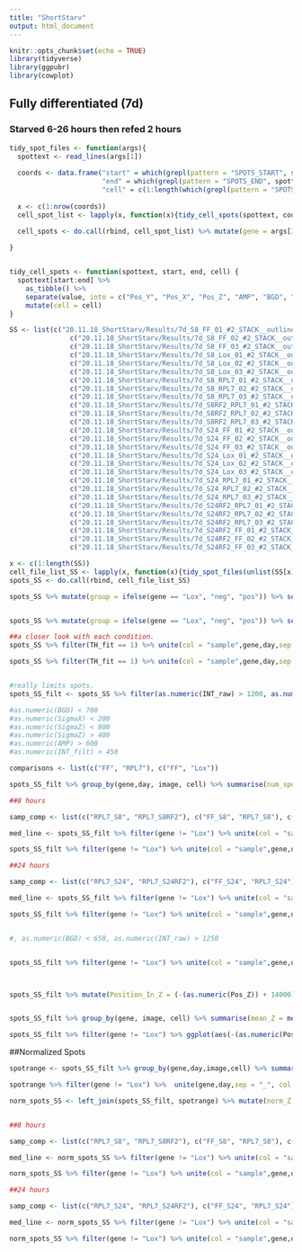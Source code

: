 ```yaml
---
title: "ShortStarv"
output: html_document
---
```


```r
knitr::opts_chunk$set(echo = TRUE)
library(tidyverse)
library(ggpubr)
library(cowplot)
```

## Fully differentiated (7d)
### Starved 6-26 hours then refed 2 hours

```r

tidy_spot_files <- function(args){ 
  spottext <- read_lines(args[1])
  
  coords <- data.frame("start" = which(grepl(pattern = "SPOTS_START", spottext))+2, 
                       "end" = which(grepl(pattern = "SPOTS_END", spottext))-1,
                       "cell" = c(1:length(which(grepl(pattern = "SPOTS_START", spottext))+2)))
  
  x <- c(1:nrow(coords))
  cell_spot_list <- lapply(x, function(x){tidy_cell_spots(spottext, coords$start[x], coords$end[x], coords$cell[x])})
  
  cell_spots <- do.call(rbind, cell_spot_list) %>% mutate(gene = args[3], day = args[2], image = args[4]) %>% select(gene, day, image, cell, everything())

}


tidy_cell_spots <- function(spottext, start, end, cell) {
  spottext[start:end] %>% 
    as_tibble() %>% 
    separate(value, into = c("Pos_Y", "Pos_X", "Pos_Z", "AMP", "BGD", "RES", "SigmaX", "SigmaY", "SigmaZ", "Cent_Y", "Cent_X", "Cent_Z", "MuY", "MuX", "MuZ", "ITERY_det", "Y_det", "X_det", "Z_det", "Y_min", "Y_max", "X_min", "X_max", "Z_min", "Z_max", "INT_raw", "INT_filt", "SC_det", "SC_det_norm", "TH_det", "TH_fit", "IN_nuc"), sep = "\t") %>% 
    mutate(cell = cell)
}

SS <- list(c("20.11.18_ShortStarv/Results/7d_S8_FF_01_#2_STACK__outline_spots_201118.txt" ,"S8", "FF", "01"),
               c("20.11.18_ShortStarv/Results/7d_S8_FF_02_#2_STACK__outline_spots_201118.txt", "S8", "FF", "02"),
               c("20.11.18_ShortStarv/Results/7d_S8_FF_03_#2_STACK__outline_spots_201118.txt", "S8", "FF", "03"),
               c("20.11.18_ShortStarv/Results/7d_S8_Lox_01_#2_STACK__outline_spots_201118.txt" ,"S8", "Lox", "01"),
               c("20.11.18_ShortStarv/Results/7d_S8_Lox_02_#2_STACK__outline_spots_201118.txt", "S8", "Lox", "02"),
               c("20.11.18_ShortStarv/Results/7d_S8_Lox_03_#2_STACK__outline_spots_201118.txt", "S8", "Lox", "03"),
               c("20.11.18_ShortStarv/Results/7d_S8_RPL7_01_#2_STACK__outline_spots_201118.txt" ,"S8", "RPL7", "01"),
               c("20.11.18_ShortStarv/Results/7d_S8_RPL7_02_#2_STACK__outline_spots_201118.txt", "S8", "RPL7", "02"),
               c("20.11.18_ShortStarv/Results/7d_S8_RPL7_03_#2_STACK__outline_spots_201118.txt", "S8", "RPL7", "03"),
               c("20.11.18_ShortStarv/Results/7d_S8RF2_RPL7_01_#2_STACK__outline_spots_201118.txt" ,"S8RF2", "RPL7", "01"),
               c("20.11.18_ShortStarv/Results/7d_S8RF2_RPL7_02_#2_STACK__outline_spots_201118.txt", "S8RF2", "RPL7", "02"),
               c("20.11.18_ShortStarv/Results/7d_S8RF2_RPL7_03_#2_STACK__outline_spots_201118.txt", "S8RF2", "RPL7", "03"),
               c("20.11.18_ShortStarv/Results/7d_S24_FF_01_#2_STACK__outline_spots_201118.txt" ,"S24", "FF", "01"),
               c("20.11.18_ShortStarv/Results/7d_S24_FF_02_#2_STACK__outline_spots_201118.txt", "S24", "FF", "02"),
               c("20.11.18_ShortStarv/Results/7d_S24_FF_03_#2_STACK__outline_spots_201118.txt", "S24", "FF", "03"),
               c("20.11.18_ShortStarv/Results/7d_S24_Lox_01_#2_STACK__outline_spots_201118.txt" ,"S24", "Lox", "01"),
               c("20.11.18_ShortStarv/Results/7d_S24_Lox_02_#2_STACK__outline_spots_201118.txt", "S24", "Lox", "02"),
               c("20.11.18_ShortStarv/Results/7d_S24_Lox_03_#2_STACK__outline_spots_201118.txt", "S24", "Lox", "03"),
               c("20.11.18_ShortStarv/Results/7d_S24_RPL7_01_#2_STACK__outline_spots_201118.txt" ,"S24", "RPL7", "01"),
               c("20.11.18_ShortStarv/Results/7d_S24_RPL7_02_#2_STACK__outline_spots_201118.txt", "S24", "RPL7", "02"),
               c("20.11.18_ShortStarv/Results/7d_S24_RPL7_03_#2_STACK__outline_spots_201118.txt", "S24", "RPL7", "03"),
               c("20.11.18_ShortStarv/Results/7d_S24RF2_RPL7_01_#2_STACK__outline_spots_201118.txt" ,"S24RF2", "RPL7", "01"),
               c("20.11.18_ShortStarv/Results/7d_S24RF2_RPL7_02_#2_STACK__outline_spots_201118.txt", "S24RF2", "RPL7", "02"),
               c("20.11.18_ShortStarv/Results/7d_S24RF2_RPL7_03_#2_STACK__outline_spots_201118.txt", "S24RF2", "RPL7", "03"),
               c("20.11.18_ShortStarv/Results/7d_S24RF2_FF_01_#2_STACK__outline_spots_201118.txt" ,"S24RF2", "FF", "01"),
               c("20.11.18_ShortStarv/Results/7d_S24RF2_FF_02_#2_STACK__outline_spots_201118.txt", "S24RF2", "FF", "02"),
               c("20.11.18_ShortStarv/Results/7d_S24RF2_FF_03_#2_STACK__outline_spots_201118.txt", "S24RF2", "FF", "03"))

x <- c(1:length(SS))
cell_file_list_SS <- lapply(x, function(x){tidy_spot_files(unlist(SS[x]))})
spots_SS <- do.call(rbind, cell_file_list_SS) 

```

```r

spots_SS %>% mutate(group = ifelse(gene == "Lox", "neg", "pos")) %>% select(group, SigmaX, SigmaZ, BGD, Pos_Z) %>% gather(-group,key = "param", value = "value") %>% mutate(value = as.numeric(value)) %>% ggplot(aes(y=value, group = group, fill = group)) + geom_density(alpha = 0.5) + facet_wrap(.~param, scales = "free") + theme_cowplot()


spots_SS %>% mutate(group = ifelse(gene == "Lox", "neg", "pos")) %>% select(group, AMP, INT_raw, INT_filt) %>% gather(-group,key = "param", value = "value") %>% mutate(value = as.numeric(value)) %>% ggplot(aes(y=value, group = group, fill = group)) + geom_density(alpha = 0.5) + facet_wrap(.~param, scales = "free") + theme_cowplot() + ylim(0,2000)

##a closer look with each condition.
spots_SS %>% filter(TH_fit == 1) %>% unite(col = "sample",gene,day,sep = "_") %>% select(sample,INT_raw) %>% gather(-sample,key = "param", value = "value") %>% mutate(value = as.numeric(value)) %>% ggplot(aes(y=value, group = sample, fill = sample)) + geom_density(alpha = 0.5) + theme_cowplot() + ylim(500,1500) + geom_hline(yintercept = 1200)

spots_SS %>% filter(TH_fit == 1) %>% unite(col = "sample",gene,day,sep = "_") %>% select(sample,BGD) %>% gather(-sample,key = "param", value = "value") %>% mutate(value = as.numeric(value)) %>% ggplot(aes(y=value, group = sample, fill = sample)) + geom_density(alpha = 0.5) + theme_cowplot() + ylim(750,1800) + geom_hline(yintercept = 1325) 


#really limits spots.
spots_SS_filt <- spots_SS %>% filter(as.numeric(INT_raw) > 1200, as.numeric(INT_raw) < 1800, TH_fit == 1)

#as.numeric(BGD) < 700
#as.numeric(SigmaX) < 200
#as.numeric(SigmaZ) < 800
#as.numeric(SigmaZ) > 400
#as.numeric(AMP) > 600
#as.numeric(INT_filt) > 450

```

```r

comparisons <- list(c("FF", "RPL7"), c("FF", "Lox"))

spots_SS_filt %>% group_by(gene,day, image, cell) %>% summarise(num_spots = n()) %>% unite(col = "sample",gene,day,sep = "_") %>% ggplot(aes(x = sample, y = num_spots, fill = sample)) + geom_violin() + geom_boxplot(width = 0.25, outlier.shape = NA) + geom_point(alpha = 0.01, position = "jitter") + theme_cowplot() + guides(fill = FALSE, col = FALSE) + labs(x = "", y = "Number of spots per cell") + EnvStats::stat_n_text(y.pos = -1)

##8 hours

samp_comp <- list(c("RPL7_S8", "RPL7_S8RF2"), c("FF_S8", "RPL7_S8"), c("FF_S8", "RPL7_S8RF2"))

med_line <- spots_SS_filt %>% filter(gene != "Lox") %>% unite(col = "sample",gene,day,sep = "_") %>% filter(grepl(sample, pattern = "S8")) %>% mutate(Position_In_Z = (-(as.numeric(Pos_Z)) + 14000)/1000) %>% filter(sample == "FF_S8") %>% summarize(median(Position_In_Z)) %>% as.numeric()

spots_SS_filt %>% filter(gene != "Lox") %>% unite(col = "sample",gene,day,sep = "_") %>% filter(grepl(sample, pattern = "S8")) %>% mutate(Position_In_Z = (-(as.numeric(Pos_Z)) + 14000)/1000) %>% ggplot(aes(x = sample, y = Position_In_Z, fill = sample, alpha = sample)) + geom_point(alpha = 0.1, position = "jitter") + geom_violin() + geom_boxplot(width = 0.25, outlier.shape = NA) + theme_cowplot() + stat_compare_means(comparisons = samp_comp, method = "wilcox.test") + labs(x ="", y = "Position in Z (um)") + guides(fill = FALSE, alpha = FALSE) + geom_hline(yintercept = med_line, size = 1, linetype = "dashed") + scale_fill_manual(values = c("#808080", "#e8c040", "#e8c040")) + scale_alpha_manual(values = c(0.5,0.5,1)) + geom_hline(yintercept = 0)

##24 hours

samp_comp <- list(c("RPL7_S24", "RPL7_S24RF2"), c("FF_S24", "RPL7_S24"), c("FF_S24RF2", "RPL7_S24RF2"), c("FF_S24", "FF_S24RF2"))

med_line <- spots_SS_filt %>% filter(gene != "Lox") %>% unite(col = "sample",gene,day,sep = "_") %>% filter(grepl(sample, pattern = "S24")) %>% mutate(Position_In_Z = (-(as.numeric(Pos_Z)) + 14000)/1000) %>% filter(sample == "FF_S24") %>% summarize(median(Position_In_Z)) %>% as.numeric()

spots_SS_filt %>% filter(gene != "Lox") %>% unite(col = "sample",gene,day,sep = "_") %>% filter(grepl(sample, pattern = "S24")) %>% mutate(Position_In_Z = (-(as.numeric(Pos_Z)) + 14000)/1000) %>% ggplot(aes(x = sample, y = Position_In_Z, fill = sample, alpha = sample)) + geom_point(alpha = 0.1, position = "jitter") + geom_violin() + geom_boxplot(width = 0.25, outlier.shape = NA) + theme_cowplot() + stat_compare_means(comparisons = samp_comp, method = "wilcox.test") + labs(x ="", y = "Position in Z (um)") + guides(fill = FALSE, alpha = FALSE) + geom_hline(yintercept = med_line, size = 1, linetype = "dashed") + scale_fill_manual(values = c("#808080", "#808080", "#e8c040", "#e8c040")) + scale_alpha_manual(values = c(0.5,1,0.5,1)) + geom_hline(yintercept = 0)


#, as.numeric(BGD) < 650, as.numeric(INT_raw) > 1250


spots_SS_filt %>% filter(gene != "Lox") %>% unite(col = "sample",gene,day,sep = "_") %>% filter(grepl(sample, pattern = "S24")) %>% mutate(Position_In_Z = (-(as.numeric(Pos_Z)) + 14000)/1000) %>% ggplot(aes(x = as.numeric(INT_raw), y = Position_In_Z)) + geom_density2d() + facet_grid(.~sample)



spots_SS_filt %>% mutate(Position_In_Z = (-(as.numeric(Pos_Z)) + 14000)/1000) %>% filter(gene != "Lox") %>% ggplot(aes(x = Position_In_Z, fill = gene)) + geom_density(alpha = 0.5) + theme_cowplot() + scale_fill_manual(values = c("#808080", "#e8c040")) + labs(x = "Position in Z (um)") 


spots_SS_filt %>% group_by(gene, image, cell) %>% summarise(mean_Z = mean(-(as.numeric(Pos_Z))+14000, na.rm = TRUE), med_Z = median(-(as.numeric(Pos_Z))+14000, na.rm = TRUE)) %>% ggplot(aes(x = gene, y = med_Z, fill = gene)) + geom_violin() + geom_boxplot(width = 0.25) + geom_point(alpha = 0.01, position = "jitter") + theme_cowplot() + guides(fill = FALSE, col = FALSE) + stat_compare_means(comparisons = comparisons, method = "wilcox.test") + labs(x = "", y = "Median Position in Z per cell") + EnvStats::stat_n_text(y.pos = -10)

spots_SS_filt %>% filter(gene != "Lox") %>% ggplot(aes(-(as.numeric(Pos_Z))+14000, col = gene)) + stat_ecdf(size = 1.5) + theme_cowplot() + xlim(3000, 10000) + labs(x = "Position in Z", y = "Proportion of spots")


```

##Normalized Spots

```r
spotrange <- spots_SS_filt %>% group_by(gene,day,image,cell) %>% summarize(maxZ = quantile(as.numeric(Pos_Z), 0.95), minZ = quantile(as.numeric(Pos_Z), 0.05))

spotrange %>% filter(gene != "Lox") %>%  unite(gene,day,sep = "_", col = "sample") %>% gather(-sample,-image,-cell, value = "Zdat", key = "mm") %>% ggplot(aes(x = sample, y = Zdat,col = mm)) + geom_point() + theme_cowplot()

norm_spots_SS <- left_join(spots_SS_filt, spotrange) %>% mutate(norm_Z = -(as.numeric(Pos_Z) - minZ)/(maxZ-minZ) +1) %>% filter(norm_Z > 0, norm_Z < 1)


##8 hours

samp_comp <- list(c("RPL7_S8", "RPL7_S8RF2"), c("FF_S8", "RPL7_S8"), c("FF_S8", "RPL7_S8RF2"))

med_line <- norm_spots_SS %>% filter(gene != "Lox") %>% unite(col = "sample",gene,day,sep = "_") %>% filter(grepl(sample, pattern = "S8"))  %>% filter(sample == "FF_S8") %>% summarize(median(norm_Z)) %>% as.numeric()

norm_spots_SS %>% filter(gene != "Lox") %>% unite(col = "sample",gene,day,sep = "_") %>% filter(grepl(sample, pattern = "S8"))  %>% ggplot(aes(x = sample, y = norm_Z, fill = sample, alpha = sample)) + geom_point(alpha = 0.1, position = "jitter") + geom_violin() + geom_boxplot(width = 0.25, outlier.shape = NA) + theme_cowplot() + stat_compare_means(comparisons = samp_comp, method = "wilcox.test") + labs(x ="", y = "Normalized Z position") + guides(fill = FALSE, alpha = FALSE) + geom_hline(yintercept = med_line, size = 1, linetype = "dashed") + scale_fill_manual(values = c("#808080", "#e8c040", "#e8c040")) + scale_alpha_manual(values = c(0.5,0.5,1)) + geom_hline(yintercept = 0)

##24 hours

samp_comp <- list(c("RPL7_S24", "RPL7_S24RF2"), c("FF_S24", "RPL7_S24"), c("FF_S24RF2", "RPL7_S24RF2"), c("FF_S24", "FF_S24RF2"))

med_line <- norm_spots_SS %>% filter(gene != "Lox") %>% unite(col = "sample",gene,day,sep = "_") %>% filter(grepl(sample, pattern = "S24")) %>% filter(sample == "FF_S24") %>% summarize(median(norm_Z)) %>% as.numeric()

norm_spots_SS %>% filter(gene != "Lox") %>% unite(col = "sample",gene,day,sep = "_") %>% filter(grepl(sample, pattern = "S24")) %>% ggplot(aes(x = sample, y = norm_Z, fill = sample, alpha = sample)) + geom_point(alpha = 0.1, position = "jitter") + geom_violin() + geom_boxplot(width = 0.25, outlier.shape = NA) + theme_cowplot() + stat_compare_means(comparisons = samp_comp, method = "wilcox.test") + labs(x ="", y = "Normalized Z position") + guides(fill = FALSE, alpha = FALSE) + geom_hline(yintercept = med_line, size = 1, linetype = "dashed") + scale_fill_manual(values = c("#808080", "#808080", "#e8c040", "#e8c040")) + scale_alpha_manual(values = c(0.5,1,0.5,1)) + geom_hline(yintercept = 0)



```